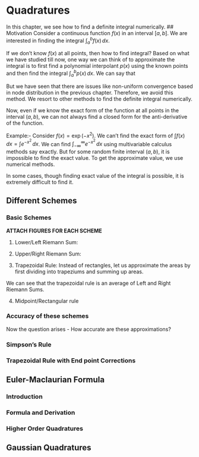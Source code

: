 # Quadratures
In this chapter, we see how to find a definite integral numerically.
## Motivation
Consider a continuous function $f(x)$ in an interval $[a,b]$. We are interested in finding the integral $\int_a^b f(x)\, dx$. 

If we don't know $f(x)$ at all points, then how to find integral? Based on what we have studied till now, one way we can think of to approximate the integral is to first find a polynomial interpolant $p(x)$ using the known points and then find the integral $\int_a^b p(x) \, dx$. We can say that 
\begin{equation}
\int_a^b f(x)\, dx \approx \int_a^b p(x) \, dx
\end{equation}

But we have seen that there are issues like non-uniform convergence based in node distribution in the previous chapter. Therefore, we avoid this method. We resort to other methods to find the definite integral numerically.

Now, even if we know the exact form of the function at all points in the interval $(a,b)$, we can not always find a closed form for the anti-derivative of the function. 

Example:- Consider $f(x) = \exp(-x^2)$. We can't find the exact form of $\int f(x)\, dx = \int e^{-x^2}\, dx$. We can find $\int_{-\infty}^{\infty} e^{-x^2}\, dx$ using multivariable calculus methods say exactly. But for some random finite interval $(a,b)$, it is impossible to find the exact value. To get the approximate value, we use numerical methods. 

In some cases, though finding exact value of the integral is possible, it is extremely difficult to find it. 


## Different Schemes

### Basic Schemes

**ATTACH FIGURES FOR EACH SCHEME**

1. Lower/Left Riemann Sum:

\begin{equation}
\int_a^b f(x) \, dx \approx \sum_{i=0}^{n-1} f(x_i) \left( \frac{b-a}{n} \right)
\end{equation}

2. Upper/Right Riemann Sum:

\begin{equation}
\int_a^b f(x) \, dx \approx \sum_{i=1}^{n} f(x_i) \left( \frac{b-a}{n} \right)
\end{equation}

3. Trapezoidal Rule:
Instead of rectangles, let us approximate the areas by first dividing into trapeziums and summing up areas. 

\begin{equation}
\int_a^b f(x) \, dx \approx \frac{1}{2} h \left[ \sum_{i=1}^n (f(x_{i-1})+f(x_i)) \right]
\end{equation}

We can see that the trapezoidal rule is an average of Left and Right Riemann Sums.

4. Midpoint/Rectangular rule

\begin{equation}
\int_a^b f(x) \, dx \approx h \sum_{i=0}^{n-1} f\left( \frac{x_i+x_{i+1}}{2} \right) 
\end{equation}

### Accuracy of these schemes
Now the question arises - How accurate are these approximations?

### Simpson's Rule

### Trapezoidal Rule with End point Corrections

## Euler-Maclaurian Formula

### Introduction

### Formula and Derivation


### Higher Order Quadratures

## Gaussian Quadratures


<!-- # Parts -->

<!-- You can add parts to organize one or more book chapters together. Parts can be inserted at the top of an .Rmd file, before the first-level chapter heading in that same file.  -->

<!-- Add a numbered part: `# (PART) Act one {-}` (followed by `# A chapter`) -->

<!-- Add an unnumbered part: `# (PART\*) Act one {-}` (followed by `# A chapter`) -->

<!-- Add an appendix as a special kind of un-numbered part: `# (APPENDIX) Other stuff {-}` (followed by `# A chapter`). Chapters in an appendix are prepended with letters instead of numbers. -->



